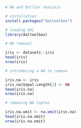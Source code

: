 ```r
# NA and Outlier analysis

# installation 
install.packages("daltoolbox")

# loading DAL
library(daltoolbox) 
```

```r
# NA removal

iris <- datasets::iris
head(iris)
nrow(iris)
```

```r
# introducing a NA to remove

iris.na <- iris
iris.na$Sepal.Length[2] <- NA
head(iris.na)
nrow(iris.na)
```

```r
# removing NA tuples

iris.na.omit <- na.omit(iris.na)
head(iris.na.omit)
nrow(iris.na.omit)
```

